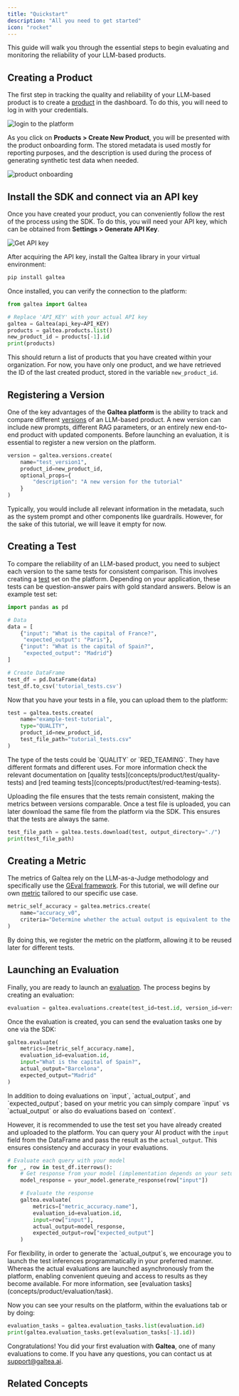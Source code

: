```yaml
---
title: "Quickstart"
description: "All you need to get started"
icon: "rocket"
---
```



This guide will walk you through the essential steps to begin evaluating and monitoring the reliability of your LLM-based products.

## Creating a Product

The first step in tracking the quality and reliability of your LLM-based product is to create a [product](concepts/product) in the dashboard. To do this, you will need to log in with your credentials.

![login to the platform](/images/login.png)

As you click on **Products > Create New Product**, you will be presented with the product onboarding form. The stored metadata is used mostly for reporting purposes, and the description is used during the process of generating synthetic test data when needed.

![product onboarding](/images/product-onboarding.png)

## Install the SDK and connect via an API key

Once you have created your product, you can conveniently follow the rest of the process using the SDK. To do this, you will need your API key, which can be obtained from **Settings > Generate API Key**.

![Get API key](/images/api-key.png)

After acquiring the API key, install the Galtea library in your virtual environment:

```sh
pip install galtea
```

Once installed, you can verify the connection to the platform:

```python
from galtea import Galtea

# Replace 'API_KEY' with your actual API key
galtea = Galtea(api_key=API_KEY)
products = galtea.products.list()
new_product_id = products[-1].id
print(products)
```

This should return a list of products that you have created within your organization. For now, you have only one product, and we have retrieved the ID of the last created product, stored in the variable `new_product_id`.

## Registering a Version

One of the key advantages of the **Galtea platform** is the ability to track and compare different [versions](concepts/product/version) of an LLM-based product. A new version can include new prompts, different RAG parameters, or an entirely new end-to-end product with updated components. Before launching an evaluation, it is essential to register a new version on the platform.

```python
version = galtea.versions.create(
    name="test_version1",
    product_id=new_product_id,
    optional_props={
        "description": "A new version for the tutorial"
    }
)
```

Typically, you would include all relevant information in the metadata, such as the system prompt and other components like guardrails. However, for the sake of this tutorial, we will leave it empty for now.

## Creating a Test

To compare the reliability of an LLM-based product, you need to subject each version to the same tests for consistent comparison. This involves creating a [test](concepts/product/test) set on the platform. Depending on your application, these tests can be question-answer pairs with gold standard answers. Below is an example test set:

```python
import pandas as pd

# Data
data = [
    {"input": "What is the capital of France?",
     "expected_output": "Paris"},
    {"input": "What is the capital of Spain?",
     "expected_output": "Madrid"}
]

# Create DataFrame
test_df = pd.DataFrame(data)
test_df.to_csv('tutorial_tests.csv')
```

Now that you have your tests in a file, you can upload them to the platform:

```python
test = galtea.tests.create(
    name="example-test-tutorial",
    type="QUALITY",
    product_id=new_product_id,
    test_file_path="tutorial_tests.csv"
)
```
<Note>
  The type of the tests could be `QUALITY` or `RED_TEAMING`. They have different formats and different uses. For more information check the relevant documentation on [quality tests](concepts/product/test/quality-tests) and [red teaming tests](concepts/product/test/red-teaming-tests).
</Note>

Uploading the file ensures that the tests remain consistent, making the metrics between versions comparable. Once a test file is uploaded, you can later download the same file from the platform via the SDK. This ensures that the tests are always the same.

```python
test_file_path = galtea.tests.download(test, output_directory="./")
print(test_file_path)
```

## Creating a Metric

The metrics of Galtea rely on the LLM-as-a-Judge methodology and specifically use the [GEval framework](https://doi.org/10.48550/arXiv.2303.16634). For this tutorial, we will define our own [metric](concepts/metric-type) tailored to our specific use case.

```python
metric_self_accuracy = galtea.metrics.create(
    name="accuracy_v0",
    criteria="Determine whether the actual output is equivalent to the expected output."
)
```

By doing this, we register the metric on the platform, allowing it to be reused later for different tests.

## Launching an Evaluation

Finally, you are ready to launch an [evaluation](concepts/product/evaluation). The process begins by creating an evaluation:

```python
evaluation = galtea.evaluations.create(test_id=test.id, version_id=version.id)
```

Once the evaluation is created, you can send the evaluation tasks one by one via the SDK:

```python
galtea.evaluate(
    metrics=[metric_self_accuracy.name],
    evaluation_id=evaluation.id,
    input="What is the capital of Spain?",
    actual_output="Barcelona",
    expected_output="Madrid"
)
```
<Note>
  In addition to doing evaluations on `input`, `actual_output`, and `expected_output`; based on your metric you can simply compare `input` vs `actual_output` or also do evaluations based on `context`.
</Note>

However, it is recommended to use the test set you have already created and uploaded to the platform. You can query your AI product with the `input` field from the DataFrame and pass the result as the `actual_output`. This ensures consistency and accuracy in your evaluations.

```python
# Evaluate each query with your model
for _, row in test_df.iterrows():
    # Get response from your model (implementation depends on your setup)
    model_response = your_model.generate_response(row["input"])

    # Evaluate the response
    galtea.evaluate(
        metrics=["metric_accuracy.name"],
        evaluation_id=evaluation.id,
        input=row["input"],
        actual_output=model_response,
        expected_output=row["expected_output"]
    )
```
<Note>
  For flexibility, in order to generate the `actual_output`s, we encourage you to launch the test inferences programmatically in your preferred manner. Whereas the actual evaluations are launched asynchronously from the platform, enabling convenient queuing and access to results as they become available. For more information, see [evaluation tasks](concepts/product/evaluation/task).
</Note>

Now you can see your results on the platform, within the evaluations tab or by doing:

```python
evaluation_tasks = galtea.evaluation_tasks.list(evaluation.id)
print(galtea.evaluation_tasks.get(evaluation_tasks[-1].id))
```

Congratulations! You did your first evaluation with **Galtea**, one of many evaluations to come. If you have any questions, you can contact us at [support@galtea.ai](mailto:support@galtea.ai).

## Related Concepts

<CardGroup cols={3}>
    <ProductCard />
    <VersionCard />
    <TestCard />
    <EvaluationCard />
    <EvaluationTaskCard />
    <MetricTypeCard />
</CardGroup>
